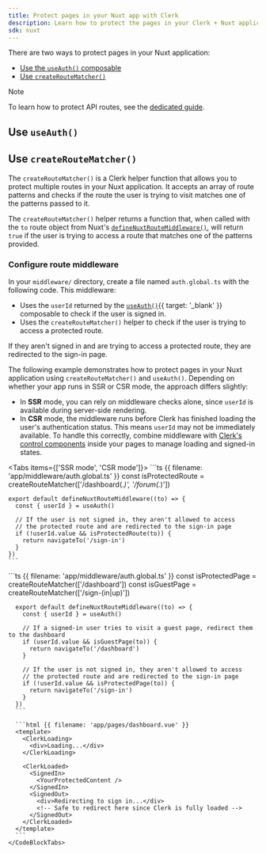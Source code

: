 ```yaml
---
title: Protect pages in your Nuxt app with Clerk
description: Learn how to protect the pages in your Clerk + Nuxt application.
sdk: nuxt
---
```


There are two ways to protect pages in your Nuxt application:

- [Use the `useAuth()` composable](#use-use-auth)
- [Use `createRouteMatcher()`](#use-create-route-matcher)

> [!NOTE]
> To learn how to protect API routes, see the [dedicated guide](/docs/references/nuxt/clerk-middleware#protect-api-routes).

## Use `useAuth()`

<Include src="_partials/vue-nuxt/use-auth" />

## Use `createRouteMatcher()`

The `createRouteMatcher()` is a Clerk helper function that allows you to protect multiple routes in your Nuxt application. It accepts an array of route patterns and checks if the route the user is trying to visit matches one of the patterns passed to it.

The `createRouteMatcher()` helper returns a function that, when called with the `to` route object from Nuxt's [`defineNuxtRouteMiddleware()`](https://nuxt.com/docs/api/utils/define-nuxt-route-middleware), will return `true` if the user is trying to access a route that matches one of the patterns provided.

### Configure route middleware

In your `middleware/` directory, create a file named `auth.global.ts` with the following code. This middleware:

- Uses the `userId` returned by the [`useAuth()`](/docs/references/vue/use-auth){{ target: '_blank' }} composable to check if the user is signed in.
- Uses the `createRouteMatcher()` helper to check if the user is trying to access a protected route.

If they aren't signed in and are trying to access a protected route, they are redirected to the sign-in page.

The following example demonstrates how to protect pages in your Nuxt application using `createRouteMatcher()` and `useAuth()`. Depending on whether your app runs in SSR or CSR mode, the approach differs slightly:

- In **SSR** mode, you can rely on middleware checks alone, since `userId` is available during server-side rendering.
- In **CSR** mode, the middleware runs before Clerk has finished loading the user's authentication status. This means `userId` may not be immediately available. To handle this correctly, combine middleware with [Clerk's control components](/docs/components/overview#control-components) inside your pages to manage loading and signed-in states.

<Tabs items={['SSR mode', 'CSR mode']}>
  <Tab>
    ```ts {{ filename: 'app/middleware/auth.global.ts' }}
    const isProtectedRoute = createRouteMatcher(['/dashboard(.*)', '/forum(.*)'])

    export default defineNuxtRouteMiddleware((to) => {
      const { userId } = useAuth()

      // If the user is not signed in, they aren't allowed to access
      // the protected route and are redirected to the sign-in page
      if (!userId.value && isProtectedRoute(to)) {
        return navigateTo('/sign-in')
      }
    })
    ```
  </Tab>

  <Tab>
    <CodeBlockTabs options={["Middleware page", "Protected page"]}>
      ```ts {{ filename: 'app/middleware/auth.global.ts' }}
      const isProtectedPage = createRouteMatcher(['/dashboard'])
      const isGuestPage = createRouteMatcher(['/sign-(in|up)'])

      export default defineNuxtRouteMiddleware((to) => {
        const { userId } = useAuth()

        // If a signed-in user tries to visit a guest page, redirect them to the dashboard
        if (userId.value && isGuestPage(to)) {
          return navigateTo('/dashboard')
        }

        // If the user is not signed in, they aren't allowed to access
        // the protected route and are redirected to the sign-in page
        if (!userId.value && isProtectedPage(to)) {
          return navigateTo('/sign-in')
        }
      })
      ```

      ```html {{ filename: 'app/pages/dashboard.vue' }}
      <template>
        <ClerkLoading>
          <div>Loading...</div>
        </ClerkLoading>

        <ClerkLoaded>
          <SignedIn>
            <YourProtectedContent />
          </SignedIn>
          <SignedOut>
            <div>Redirecting to sign in...</div>
            <!-- Safe to redirect here since Clerk is fully loaded -->
          </SignedOut>
        </ClerkLoaded>
      </template>
      ```
    </CodeBlockTabs>
  </Tab>
</Tabs>
